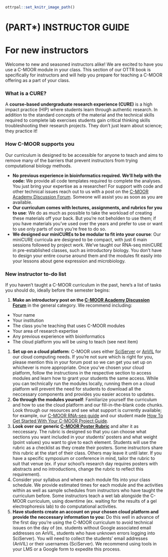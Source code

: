 
```r
ottrpal::set_knitr_image_path()
```

# (PART\*) INSTRUCTOR GUIDE {-}

# For new instructors

Welcome to new and seasoned instructors alike! We are excited to have you use a C-MOOR module in your class. This section of our OTTR book is specifically for instructors and will help you prepare for teaching a C-MOOR offering as a part of your class. 

### What is a CURE?

A **course-based undergraduate research experience (CURE)** is a high impact practice (HIP) where students learn through authentic research. In addition to the standard concepts of the material and the technical skills required to complete lab exercises students gain critical thinking skills troubleshooting their research projects. They don't just learn about science; they practice it!

### How C-MOOR supports you

Our curriculum is designed to be accessible for anyone to teach and aims to remove many of the barriers that prevent instructors from trying computational biology methods.

- **No previous experience in bioinformatics required. We'll help with the code:** We provide all code templates required to complete the analyses. You just bring your expertise as a researcher! For support with code and other technical issues reach out to us with a post on the [C-MOOR Academy Discussion Forum](https://help.c-moor.org/). Someone will assist you as soon as you are available.
- **Our curriculum comes with lectures, assignments, and rubrics for you to use**: We do as much as possible to take the workload of creating these materials off your back. But you're not beholden to use them; if you have materials you've used over the years and prefer to use or want to use only parts of ours you're free to do so. 
- **We designed our miniCUREs to be modular to fit into your course**: Our miniCURE curricula are designed to be compact, with just 6 main sessions followed by project work. We've taught our RNA-seq miniCURE in pre-established classes, such as introductory biology. You don't have to design your entire course around them and the modules fit easily into your lessons about gene expression and microbiology.


### New instructor to-do list

If you haven't taught a C-MOOR curriculum in the past, here's a list of tasks you should do, ideally before the semester begins:

1. **Make an introductory post on the [C-MOOR Academy Discussion Forum](https://help.c-moor.org/)** in the general category. We recommend including:
  - Your name
  - Your institution
  - The class you're teaching that uses C-MOOR modules
  - Your area of research expertise
  - Any previous experience with bioinformatics
  - The cloud platform you will be using to teach (see next item)
1. **Set up on a cloud platform**: C-MOOR uses either [SciServer](https://www.sciserver.org/) or [AnVIL](https://anvil.terra.bio/) for our cloud computing needs. If you're not sure which is right for you, please mention this in your forum post so we can get you set up on whichever is more appropriate. Once you've chosen your cloud platform, follow the instructions in the respective section to access modules and learn how to grant your students the same access. While you can technically run the modules locally, running them on a cloud platform will prevent the need for students to download all the neccessary components and provides you easier access to updates.
1. **Go through the modules yourself**: Familiarize yourself the curriculum and how to use the cloud platform and our fill-in-the-blank code chunks. Look through our resources and see what support is currently available; for example, our [C-MOOR RNA-seq guide](https://docs.google.com/presentation/d/1ic09dhbt6WLEAgBTOqfT_tveknFF936BPVC2JhjutmY/edit?usp=sharing) and our student made [How To Get Started With Your C-MOOR Project Guide](https://docs.google.com/document/d/1WxlN2XG5_VEDN0u-JpAO7dJQrG8P0YG6Svm-eEvagxY/edit?usp=sharing).  
1. **Look over our generic [C-MOOR Poster Rubric](https://docs.google.com/document/d/1Aq4wVqO6S-PbKuV-rBiiRySVor_FLaRHp_CPuWBJPm4/edit?usp=sharing)** and alter it as neccessary. The rubric is designed so that you can choose what sections you want included in your students' posters and what weight (point values) you want to give to each element. Students will use the rubric as a checklist as they create their posters. Some instructors share this rubric at the start of their class. Others may leave it until later. If you have a specific symposium or conference in mind, tailor the rubric to suit that venue (ex. if your school's research day requires posters with abstracts and no introductions, change the rubric to reflect this requirement). 
1. Consider your syllabus and where each module fits into your class schedule. We provide estimated times for each module and the activities within as well as sample schedules from instructors who have taught the curriculum before. Some instructors teach a wet lab alongside the C-MOOR curriculum, using downtime (ex. waiting for the results of a gel electrophoresis lab) to do computational activities.
1. **Have students create an account on your chosen cloud platform and provide the neccessary information to you:** Do this well in advance of the first day you're using the C-MOOR curriculum to avoid technical issues on the day of (ex. students without Google associated email addresses on AnVIL, students who have unknown errors logging into SciServer). You will need to collect the students' email addresses (AnVIL) or their usernames (SciServer). We recommend using tools in your LMS or a Google form to expedite this process.

